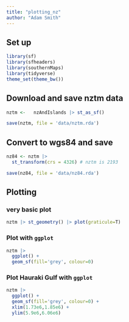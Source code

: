```yaml
---
title: "plotting_nz"
author: "Adam Smith"
---
```


## Set up

```r
library(sf)
library(sfheaders)
library(southernMaps)
library(tidyverse)
theme_set(theme_bw())
```

## Download and save nztm data

```r
nztm <-   nzAndIslands |> st_as_sf()

save(nztm, file = 'data/nztm.rda')
```

## Convert to wgs84 and save

```r
nz84 <- nztm |> 
  st_transform(crs = 4326) # nztm is 2193

save(nz84, file = 'data/nz84.rda')
```

## Plotting

### very basic plot

```r
nztm |> st_geometry() |> plot(graticule=T)
```

### Plot with `ggplot`

```r
nztm |> 
  ggplot() +
  geom_sf(fill='grey', colour=0) 
```

### Plot Hauraki Gulf with `ggplot`

```r
nztm |> 
  ggplot() +
  geom_sf(fill='grey', colour=0) +
  xlim(1.73e6,1.85e6) +
  ylim(5.9e6,6.06e6)
```
